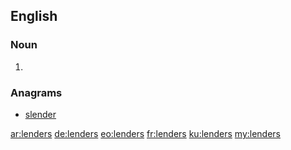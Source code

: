==English==

===Noun===
{{head|en}}

# {{plural of|lender}}

===Anagrams===
* [[slender#English|slender]]

[[ar:lenders]]
[[de:lenders]]
[[eo:lenders]]
[[fr:lenders]]
[[ku:lenders]]
[[my:lenders]]